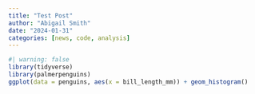 ```yaml
---
title: "Test Post"
author: "Abigail Smith"
date: "2024-01-31"
categories: [news, code, analysis]
---
```


```r
#| warning: false
library(tidyverse)
library(palmerpenguins)
ggplot(data = penguins, aes(x = bill_length_mm)) + geom_histogram()
```

